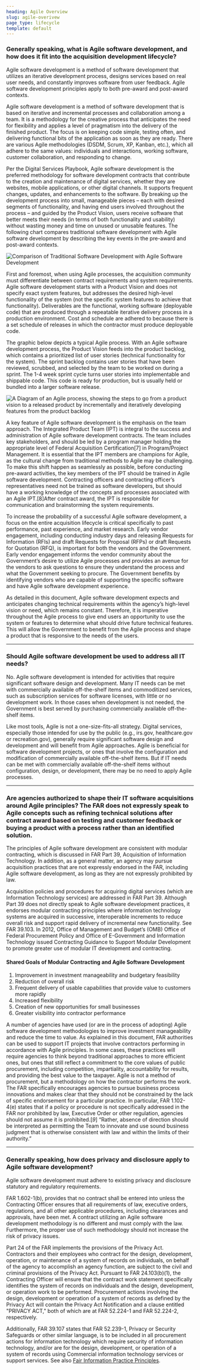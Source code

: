 ```yaml
---
heading: Agile Overview
slug: agile-overivew
page_type: lifecycle
template: default
---
```


### Generally speaking, what is Agile software development, and how does it fit into the acquisition development lifecycle?

Agile software development is a method of software development that utilizes an iterative development process, designs services based on real user needs, and constantly improves software from user feedback. Agile software development principles apply to both pre-award and post-award contexts.

Agile software development is a method of software development that is based on iterative and incremental processes and collaboration among a team. It is a methodology for the creative process that anticipates the need for flexibility and applies a level of pragmatism into the delivery of the finished product. The focus is on keeping code simple, testing often, and delivering functional bits of the application as soon as they are ready. There are various Agile methodologies (DSDM, Scrum, XP, Kanban, etc.), which all adhere to the same values: individuals and interactions, working software, customer collaboration, and responding to change.

Per the Digital Services Playbook, Agile software development is the preferred methodology for software development contracts that contribute to the creation and maintenance of digital services, whether they are websites, mobile applications, or other digital channels. It supports frequent changes, updates, and enhancements to the software. By breaking up the development process into small, manageable pieces – each with desired segments of functionality, and having end users involved throughout the process – and guided by the Product Vision, users receive software that better meets their needs (in terms of both functionality and usability) without wasting money and time on unused or unusable features. The following chart compares traditional software development with Agile software development by describing the key events in the pre-award and post-award contexts.

![Comparison of Traditional Software Development with Agile Software Development](/assets/img/techfar1.jpg "Comparison")

First and foremost, when using Agile processes, the acquisition community must differentiate between contract requirements and system requirements. Agile software development starts with a Product Vision and does not specify exact system features, but addresses the desired high-level functionality of the system (not the specific system features to achieve that functionality). Deliverables are the functional, working software (deployable code) that are produced through a repeatable iterative delivery process in a production environment. Cost and schedule are adhered to because there is a set schedule of releases in which the contractor must produce deployable code.

The graphic below depicts a typical Agile process. With an Agile software development process, the Product Vision feeds into the product backlog, which contains a prioritized list of user stories (technical functionality for the system). The sprint backlog contains user stories that have been reviewed, scrubbed, and selected by the team to be worked on during a sprint. The 1-4 week sprint cycle turns user stories into implementable and shippable code. This code is ready for production, but is usually held or bundled into a larger software release.

![A Diagram of an Agile process, showing the steps to go from a product vision to a released product by incrementally and iteratively developing features from the product backlog](/assets/img/techfar2.png "Diagram of Agile process")

A key feature of Agile software development is the emphasis on the team approach. The Integrated Product Team (IPT) is integral to the success and administration of Agile software development contracts. The team includes key stakeholders, and should be led by a program manager holding the appropriate level of Federal Acquisition Certification[7] in Program/Project Management. It is essential that the IPT members are champions for Agile, as the cultural change from traditional methods to Agile may be challenging. To make this shift happen as seamlessly as possible, before conducting pre-award activities, the key members of the IPT should be trained in Agile software development. Contracting officers and contracting officer’s representatives need not be trained as software developers, but should have a working knowledge of the concepts and processes associated with an Agile IPT.[8]After contract award, the IPT is responsible for communication and brainstorming the system requirements.

To increase the probability of a successful Agile software development, a focus on the entire acquisition lifecycle is critical specifically to past performance, past experience, and market research. Early vendor engagement, including conducting industry days and releasing Requests for Information (RFIs) and draft Requests for Proposal (RFPs) or draft Requests for Quotation (RFQ), is important for both the vendors and the Government. Early vendor engagement informs the vendor community about the Government’s desire to utilize Agile processes and provides an avenue for the vendors to ask questions to ensure they understand the process and what the Government seeking to procure. The Government benefits by identifying vendors who are capable of supporting the specific software and have Agile software development experience.

As detailed in this document, Agile software development expects and anticipates changing technical requirements within the agency’s high-level vision or need, which remains constant. Therefore, it is imperative throughout the Agile process to give end users an opportunity to use the system or features to determine what should drive future technical features. This will allow the Government to benefit from the Agile process and shape a product that is responsive to the needs of the users.

---

### Should Agile software development be used to address all IT needs?

No. Agile software development is intended for activities that require significant software design and development. Many IT needs can be met with commercially available off-the-shelf items and commoditized services, such as subscription services for software licenses, with little or no development work. In those cases when development is not needed, the Government is best served by purchasing commercially available off-the-shelf items.

Like most tools, Agile is not a one-size-fits-all strategy. Digital services, especially those intended for use by the public (e.g., irs.gov, healthcare.gov or recreation.gov), generally require significant software design and development and will benefit from Agile approaches. Agile is beneficial for software development projects, or ones that involve the configuration and modification of commercially available off-the-shelf items. But if IT needs can be met with commercially available off-the-shelf items without configuration, design, or development, there may be no need to apply Agile processes.

---

### Are agencies authorized to shape their IT software acquisitions around Agile principles? The FAR does not expressly speak to Agile concepts such as refining technical solutions after contract award based on testing and customer feedback or buying a product with a process rather than an identified solution.

The principles of Agile software development are consistent with modular contracting, which is discussed in FAR Part 39, Acquisition of Information Technology. In addition, as a general matter, an agency may pursue acquisition practices that are not expressly endorsed in the FAR, including Agile software development, as long as they are not expressly prohibited by law.

Acquisition policies and procedures for acquiring digital services (which are Information Technology services) are addressed in FAR Part 39. Although Part 39 does not directly speak to Agile software development practices, it endorses modular contracting principles where information technology systems are acquired in successive, interoperable increments to reduce overall risk and support rapid delivery of incremental new functionality. See FAR 39.103. In 2012, Office of Management and Budget’s (OMB) Office of Federal Procurement Policy and Office of E-Government and Information Technology issued Contracting Guidance to Support Modular Development to promote greater use of modular IT development and contracting.

#### Shared Goals of Modular Contracting and Agile Software Development

1. Improvement in investment manageability and budgetary feasibility
2. Reduction of overall risk
3. Frequent delivery of usable capabilities that provide value to customers more rapidly
4. Increased flexibility
5. Creation of new opportunities for small businesses
6. Greater visibility into contractor performance

A number of agencies have used (or are in the process of adopting) Agile software development methodologies to improve investment manageability and reduce the time to value. As explained in this document, FAR authorities can be used to support IT projects that involve contractors performing in accordance with Agile principles. In some cases, these practices will require agencies to think beyond traditional approaches to more efficient ones, but ones that still reflect a commitment to the core values of public procurement, including competition, impartiality, accountability for results, and providing the best value to the taxpayer. Agile is not a method of procurement, but a methodology on how the contractor performs the work. The FAR specifically encourages agencies to pursue business process innovations and makes clear that they should not be constrained by the lack of specific endorsement for a particular practice. In particular, FAR 1.102-4(e) states that if a policy or procedure is not specifically addressed in the FAR nor prohibited by law, Executive Order or other regulation, agencies should not assume it is prohibited.[*9*] “Rather, absence of direction should be interpreted as permitting the Team to innovate and use sound business judgment that is otherwise consistent with law and within the limits of their authority.”

---

### Generally speaking, how does privacy and disclosure apply to Agile software development?

Agile software development must adhere to existing privacy and disclosure statutory and regulatory requirements.

FAR 1.602-1(b), provides that no contract shall be entered into unless the Contracting Officer ensures that all requirements of law, executive orders, regulations, and all other applicable procedures, including clearances and approvals, have been met. A contract utilizing an Agile software development methodology is no different and must comply with the law. Furthermore, the proper use of such methodology should not increase the risk of privacy issues.

Part 24 of the FAR implements the provisions of the Privacy Act. Contractors and their employees who contract for the design, development, operation, or maintenance of a system of records on individuals, on behalf of the agency to accomplish an agency function, are subject to the civil and criminal provisions of the Privacy Act. Pursuant to FAR 24.103(b)(1), the Contracting Officer will ensure that the contract work statement specifically identifies the system of records on individuals and the design, development, or operation work to be performed. Procurement actions involving the design, development or operation of a system of records as defined by the Privacy Act will contain the Privacy Act Notification and a clause entitled "PRIVACY ACT," both of which are at FAR 52.224-1 and FAR 52.224-2, respectively.

Additionally, FAR 39.107 states that FAR 52.239-1, Privacy or Security Safeguards or other similar language, is to be included in all procurement actions for information technology which require security of information technology, and/or are for the design, development, or operation of a system of records using Commercial information technology services or support services. See also <a href="http://www.nist.gov/nstic/NSTIC-FIPPs.pdf" target="_blank" class="usa-external_link">Fair Information Practice Principles</a>.
